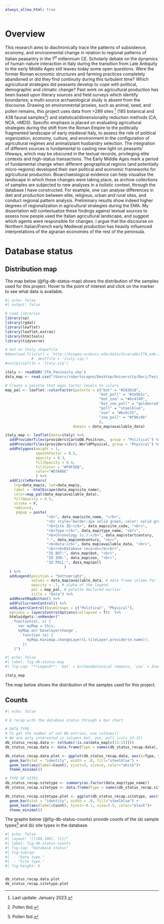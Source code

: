 ```yaml
---
always_allow_html: true
---
```


# Overview {.unnumbered style="text-align:justify;"}

This research aims to diachronically trace the patterns of subsistence, economy, and environmental change in relation to regional patterns of Italian peasantry in the 1^st^ millennium CE. Scholarly debate on the dynamics of human-nature interaction in Italy during the transition from Late Antiquity to the early Middle Ages still leaves today some open questions. Were the former Roman economic structures and farming practices completely abandoned or did they find continuity during this turbulent time? Which agricultural strategies did peasants develop to cope with political, demographic and climatic change? Past work on agricultural production has been based upon literary sources and field surveys which identify boundaries; a multi-source archaeological study is absent from the discourse. Drawing on environmental proxies, such as animal, seed, and pollen remains, this project uses data from \>289 sites [^index-1] (185 botanical and 438 faunal samples[^index-2]) and statistical/dimensionality reduction methods (CA, NCA, nMDS). Specific emphasis is placed on evaluating agricultural strategies during the shift from the Roman Empire to the politically fragmented landscape of early medieval Italy, to assess the role of political organization, economy, culture, and environment in the configuration of agricultural regimes and animal/plant husbandry selection. The integration of different sources is fundamental to casting new light on peasants' lifeways, which may be obscured in the textual records, privileging elite contexts and high-status transactions. The Early Middle Ages mark a period of fundamental change when different geographical regions (and potentially micro-regions) developed their own political and economic frameworks for agricultural production. Bioarchaeological evidence can help visualise the landscape in which these changes were taking place, as archive collections of samples are subjected to new analyses in a holistic context, through the database I have constructed. For example, one can analyse differences in diet and production between elite, religious, urban and rural sites, and conduct regional pattern analysis. Preliminary results show indeed higher degrees of regionalization in agricultural strategies during the EMA. My dissertation will contextualize these findings against textual sources to assess how people used the Italian agricultural landscape, and suggest which agents were responsible for changes. I argue that the discourse on Northern Italian/French early Medieval production has heavily influenced interpretations of the agrarian economies of the rest of the peninsula.

[^index-1]: Last update: January 2023.

[^index-2]: Pollen tbd.

# Database status

## Distribution map

::: {.content-hidden when-format="pdf"}
The map below (@fig-db-status-map) shows the distribution of the samples used for this project. Hover to the point of interest and click on the marker to see what data is available.

```r
#| echo: false
#| output: false

# Load libraries
library(sp)
library(rgdal)
library(leaflet)
library(leaflet.extras)
library(htmltools)
library(tidyverse)

# Get an Italy shapefile
#download.file(url = 'http://biogeo.ucdavis.edu/data/diva/adm/ITA_adm.zip', 
            #  destfile = 'italy.zip')
#unzip(zipfile = 'italy.zip')

italy <- readOGR('ITA_Peninsula.shp')
data_map <- read.csv("/Users/robertoragno/Desktop/University/Bari/Tesi PhD/GIS/MAIN_INDEX.csv", header=TRUE, sep=";")

# Create a palette that maps factor levels to colors
map_pal <- leaflet::colorFactor(palette = c("bot" = "#283618", 
                                           "bot_poll" = "#3e9b1c", 
                                           "bot_zoo" = "#bc4749",
                                           "bot_zoo_poll" = "goldenrod",
                                           "poll" = "steelblue",
                                           "zoo" = "#bc6c25",
                                           "zoo_poll" = "#f06c9b"
                                           ), 
                               domain = data_map$available_data)

italy_map <- leaflet(data=italy) %>%
  addProviderTiles(providers$CartoDB.Positron,  group = "Political") %>%
  addProviderTiles(providers$Esri.WorldPhysical, group = "Physical") %>%
  addPolygons(weight = 1, 
              smoothFactor = 0.5,
              opacity = 0.3, 
              fillOpacity = 0.4,
              fillColor = "#F9F5EB",
              color="#D7A86E"
              ) %>%
  addCircleMarkers(
    lng=data_map$x, lat=data_map$y,
    label = ~htmlEscape(data_map$site_name),
    color=map_pal(data_map$available_data),
    fillOpacity = 0.5,
    stroke = F,
    radius=4,
     popup = paste(
                   "<b>", data_map$site_name, "</b>",
                   "<hr style='border:2px solid green; color: solid green, border-radius:2px; margin-top:1.5px; margin-bottom:5px'>",
                   "<b>Site ID:</b>", data_map$site_code, "<br>",
                   "<b>Type:</b>", data_map$type_name, "<br>",
                   "<b>Chronology (c.):</b>", data_map$startcentury,
                   "-", data_map$endcentury, "<br>",
                   "<b>Data:</b>", data_map$available_data, "<br>",
                   "<br><b>Database records</b><br>",
                   "ID BOT:", data_map$bot, "<br>",
                   "ID ZOO:", data_map$zoo, "<br>",
                   "ID POLL:", data_map$poll
                           )
  ) %>% 
  addLegend(position = "bottomright",
            values = data_map$available_data, # data frame column for legend
            opacity = .7, # alpha of the legend
            pal = map_pal, # palette declared earlier
            title = "Data") %>%
  addResetMapButton() %>%
  addFullscreenControl() %>%
  addLayersControl(baseGroups = c("Political", "Physical"),
  options = layersControlOptions(collapsed = T))  %>%
  htmlwidgets::onRender("
    function(el, x) {
      var myMap = this;
      myMap.on('baselayerchange',
        function (e) {
          myMap.minimap.changeLayer(L.tileLayer.provider(e.name));
        })
    }")

```

```r
#| echo: false
#| label: fig-db-status-map
#| fig-cap: "**Legend**: `bot` = Archaeobotanical remains, `zoo` = Zooarchaeological remains, `poll` = Pollen remains. If the codes are combined, more than one type of data is available for the same context and chronology."

italy_map
```
:::

::: {.content-visible when-format="pdf"}
The map below shows the distribution of the samples used for this project.
:::

## Counts

```r
#| echo: false

# A recap with the database status through a bar chart 

# DATA TYPE
# To get the number of non NA entries, use colSums()
# We are only interested in columns bot, zoo, poll (cols 13:15)
db_status_recap.data <- colSums(!is.na(data_map[c(13:15)])) 
db_status_recap.data <- data.frame(Type = names(db_status_recap.data), Count = db_status_recap.data, row.names =NULL )

db_status_recap.data.plot <- ggplot(db_status_recap.data, aes(x=Type, y = Count)) +
  geom_bar(stat = "identity", width = .8, fill="steelblue") + 
  geom_text(aes(label=Count), vjust=3, size=5, color="white")+
  theme_minimal()

# TYPE OF SITES
db_status_recap.sitetype <- summary(as.factor(data_map$type_name))
db_status_recap.sitetype <- data.frame(Type = names(db_status_recap.sitetype), Count = db_status_recap.sitetype, row.names =NULL )

db_status_recap.sitetype.plot <- ggplot(db_status_recap.sitetype, aes(x=Count, y = Type)) +
  geom_bar(stat = "identity", width = .8, fill="steelblue") + 
  geom_text(aes(label=Count), hjust=-0.1, size=3.5, color="black")+
  theme_minimal()

```

The graphs below (@fig-db-status-counts) provide counts of the (a) sample types[^index-3] and (b) site types in the database.

[^index-3]: Pollen tbd.

```r
#| echo: false
#| layout: "[[100,100], [1]]"
#| label: fig-db-status-counts
#| fig-cap: "Database status"
#| fig-subcap: 
#|  - "Data type." 
#|  - "Site type."
#| fig-height: 6


db_status_recap.data.plot
db_status_recap.sitetype.plot
```
